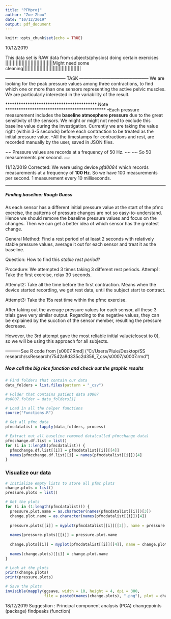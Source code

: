 ```yaml
---
title: "PFMproj"
author: "Zoe Zhou"
date: "10/12/2019"
output: pdf_document
---
```


```r
knitr::opts_chunk$set(echo = TRUE)
```


10/12/2019 

This data set is RAW data from subjects(physios) doing certain exercises
||||||||||||||||||||||||||||||||Might need some cleaning|||||||||||||||||||||||||||||||||||||||

----------------------------------------- TASK -----------------------------------------------
We are looking for the peak pressure values among three contractions, to find which one or more than one sensors representing the active pelvic muscles. We are particularly interested in the variability of the result.

***************************************** Note *********************************************
--Each pressure measurement includes the __baseline atmosphere pressure__ due to the great sensitivity of the sensors. We might or might not need to exclude this baseline value during the investigation. Currently we are taking the value right (within 3-5 seconds) before each contraction to be treated as the initial pressure value. 
--All the timestamps for contractions and rest, are recorded manually by the user, saved in JSON files. 

~~ Pressure values are records at a frequency of 50 Hz. ~~
~~ So 50 measurements per second. ~~

11/12/2019 Corrected: We were using device _pfd0084_ which records measurements at a frequency of  __100 Hz__. So we have 100 measurements per second. 1 measurement every 10 milliseconds. 


<!-- *** -->
<!-- ##### Preparing packages -->
<!-- ```{r} -->
<!-- # install.packages("tidyverse") -->
<!-- # install.packages("rjson") -->
<!-- # install.packages("quantmod") -->

<!-- library(tidyverse) -->
<!-- library(rjson) -->
<!-- library(quantmod) -->
<!-- ``` -->

<!-- ------------------- For all data ----------------------------- -->
<!-- ===============================  Helper functions ==============   -->

<!-- ###### A function that tidys up a given dataset -->
<!-- ```{r} -->
<!-- tidy = function(data){ -->
<!--   data %>% -->
<!--   gather(sensor, pressure, p1:p8) %>% -->
<!--   mutate(sensor = as.factor(sensor)) -->
<!-- } -->
<!-- ``` -->


<!-- ###### A function to obtain all available exercise ids (as a list) -->
<!-- ```{r} -->
<!-- get_id_list = function(){ -->
<!--   # Get the exercise list length -->
<!--   N = length(exercise_list) -->

<!--   # Initialise an empty id list -->
<!--   id_list = vector("list", N) -->

<!--   # Loop through the exercise list to get every exercise id -->
<!--   for (i in (1:N)) { -->
<!--     id_list[[i]] = exercise_list[[i]]$id -->
<!--     i = i + 1 -->
<!--   } -->

<!--   id_list  -->

<!-- } -->
<!-- ``` -->

<!-- ###### A function that obtain the description for a rough input exercise name (id) -->
<!-- ```{r} -->
<!-- get_description = function(id){ -->
<!--   id_list = get_id_list() -->

<!--   # Get the exercise order in the list -->
<!--   id_order = grep(id, id_list) -->

<!--   if (length(id_order) == 0) { -->
<!--     description = NULL -->
<!--   } else { -->

<!--   # Get the exercise -->
<!--     exercise_list[[id_order]] -->

<!--   # Get the description -->
<!--   description = exercise_list[[id_order]]$activity -->
<!--   } -->

<!--   description -->
<!-- } -->
<!-- ``` -->


<!-- ###### A function of extracting start/stop time for a given exercise -->
<!-- # (modified from the individual subject s0007 version) -->
<!-- ```{r} -->
<!-- getrectime = function(folder, exercise){ -->
<!--   # Get the session json of this subject -->
<!--   session = fromJSON(file = list.files(path = folder, pattern = "session.json", recursive = TRUE, full.names = TRUE)) -->

<!--   # Get the profile json file, so we have information about the exercises -->
<!--   profile = fromJSON(file = list.files(path = folder, pattern = "profile", recursive = TRUE, full.names = TRUE)) -->
<!--   # or pattern = ".+(_)+.+.json" -->

<!--   exercise_list = profile$exercise_groups[[1]]$exercises -->

<!--   # Get the starting time from recordings -->
<!--   rec = session$recordings -->
<!--   start = rec[[1]]$start -->

<!--   # Get the order of the exercise in exercise_order -->
<!--   order = grep(exercise, session$exercise_order) -->

<!--   # Get the pfmc exercise start and stop timestamps -->
<!--   exercise_start = session$exercises[[order]]$start -->
<!--   exercise_stop = session$exercises[[order]]$stop -->

<!--   # Subtract the initial recording start timestamp to get the approximate time -->
<!--   exercise_start_time = round((exercise_start - start) / 10) * 10 -->
<!--   exercise_stop_time = round((exercise_stop - start) / 10) * 10 -->

<!--   list(exercise_start_time, exercise_stop_time) -->
<!-- } -->
<!-- ``` -->

<!-- ###### A function of subsetting data for a given time -->
<!-- ```{r} -->
<!-- getsubdata = function(data, start, stop){ -->

<!--   if (start < min(data$rectime)){ -->
<!--     stop(paste0("Sorry, data missing for recording time before ", min(data$rectime), " s.")) -->
<!--   } -->

<!--   if (stop > max(data$rectime)){ -->
<!--     stop(paste0("Sorry, data missing for recording time after ", max(data$rectime), " s.")) -->
<!--   } -->

<!--   data %>% filter(rectime >= start, rectime <= stop) -->
<!-- } -->
<!-- ``` -->

<!-- An example of calling the above 2 functions -->
<!-- ```{r} -->
<!-- # rectime = getrectime(exercise = "relax30s") -->
<!-- # relaxdata = getsubdata(data, rectime[[1]], rectime[[2]]) -->
<!-- ``` -->

<!-- *** -->

<!-- ### Now define some functions to automatic the whole thing -->

<!-- ###### A function plot pressure values vs time (in seconds), where the time variable is indicating how long after the this exercise has begun -->

<!-- ```{r} -->
<!-- myplot = function(exercisedata, name = NULL){ -->
<!--   # mutate a new time variable  -->
<!--   # by subtract the recoring time varibale by its starting time (minimal value) -->
<!--   # Note, there are some missingness -->
<!--   exercisedata$time = exercisedata$rectime - min(exercisedata$rectime) -->

<!--   timelength = max(exercisedata$time) -->

<!--   # Default time gap is 1s -->
<!--   gap = 1000 -->

<!--   # Take 5s as the gap if total time is greater than 30 seconds -->
<!--   if (timelength > 30000) { gap = 5000 } -->

<!--   # Take 10s as the gap if total time is greater than 100 seconds -->
<!--   if (timelength > 100000) { gap = 10000 } -->

<!--   # Take 50s as the gap if total time is greater than 30 seconds -->
<!--   if (timelength > 500000) { gap = 50000 } -->

<!--   if (is.null(name) == TRUE) { -->
<!--     description = NULL -->
<!--     }  -->
<!--   else { -->
<!--     description = paste("Instruction:", get_description(name))  -->
<!--     } -->

<!--   exercisedata %>%  -->
<!--     tidy() %>% -->
<!--     ggplot(aes(x = time, y = pressure, color = sensor)) + -->
<!--     geom_line(position = position_dodge(width = 0.2)) + -->
<!--     scale_x_discrete(limits = seq(0, round(max(exercisedata$time)/1000)*1000, gap),  -->
<!--                      labels = seq(0, round(max(exercisedata$time)/1000), gap/1000)) + -->
<!--     labs(x = "Time (in s)", y = "Pressure (in mm Hg)", -->
<!--          title = paste("Pressure change during the exercise", name), -->
<!--          caption = description) + -->
<!--     scale_color_brewer(palette = "Set1") +  -->
<!--     guides(color = guide_legend(override.aes = list(size = 5))) -->

<!-- } -->

<!-- ``` -->

<!-- ###### Not so useful but exist #### -->
<!-- ###### A function plot the pressure change vs rectime (in ms) (rectime is the original recording time variable in data) -->
<!-- ```{r eval = FALSE} -->
<!-- plot2 = function(exercisedata, name = NULL){ -->
<!--   if (is.null(name) == TRUE)  -->
<!--     {description = NULL}  -->
<!--   else  -->
<!--     {description = paste("Instruction:", get_description(name))} -->

<!--   exercisedata %>%  -->
<!--     tidy() %>% -->
<!--     ggplot(aes(x = rectime, y = pressure,  -->
<!--                group = sensor, color = sensor)) + -->
<!--     geom_line(position = position_dodge(width = 0.2)) + -->
<!--     labs(x = "Recording Time (in ms)", y = "Pressure (in mm Hg)", -->
<!--          title = paste("Pressure change during the excise of", name), -->
<!--          caption = description) +    -->
<!--     scale_color_brewer(palette = "Set1") +  -->
<!--     guides(color = guide_legend(override.aes = list(size = 5))) -->

<!-- } -->
<!-- ``` -->

***
##### Finding baseline: Rough Guess

As each sensor has a different initial pressure value at the start of the pfmc exercise, the patterns of pressure changes are not so easy-to-understand. Hence we should remove the baseline pressure values and focus on the changes. Then we can get a better idea of which sensor has the greatest change.

General Method:
Find a rest period of at least 2 seconds with relatively stable pressure values, average it out for each sensor and treat it as the baseline.

Question:
How to find this *stable rest period*?

Procedure:
We attempted 3 times taking 3 different rest periods. 
Attemp1: Take the first exercise, relax 30 seconds. 

Attempt2: Take all the time before the first contraction. Means when the device started recording, we get rest data, until the subject start to contract.

Attempt3: Take the 15s rest time within the pfmc exercise. 

After taking out the average pressure values for each sensor, all these 3 trials gave very similar output. Regarding to the negative values, they can be explained by the sucction of the sensor member, resulting the pressure decrease.

However, the 3rd attempt gave the most reliable initial value(closest to 0), so we will be using this approach for all subjects.

----------See R code from [s0007.Rmd] ("C:/Users/Pluie/Desktop/SS research/ssResearch/7542a8d335c2d356_7_csv/s0007/s0007.rmd")

<!-- ###### A function to mutate a pressure `change` column -->
<!-- ```{r} -->
<!-- baseline = function(data, relaxdata){ -->
<!--   newdata = sweep(data[-1], 2, colMeans(relaxdata[-1])) -->
<!--   newdata$rectime = data$rectime -->
<!--   newdata -->
<!-- } -->
<!-- ``` -->


<!-- ###### A run-everything process function - return the pfmc datasets -->
<!-- ```{r} -->
<!-- process = function(folder){ -->
<!--   # Get the data -->
<!--   whole = read.csv(list.files(path = folder, pattern = ".csv", recursive = TRUE, full.names = TRUE)) -->

<!--   # Get the session json of this subject -->
<!--   # session = fromJSON(file = list.files(path = folder, pattern = "session.json", recursive = TRUE, full.names = TRUE)) -->

<!--   # Get the profile json file, so we have information about the exercises -->
<!--   # profile = fromJSON(file = list.files(path = folder, pattern = "profile", recursive = TRUE, full.names = TRUE)) -->
<!--   # or pattern = ".+(_)+.+.json" -->

<!--   # exercise_list = profile$exercise_groups[[1]]$exercises -->

<!--   # Rename columns -->
<!--   colnames(whole) = c("rectime", paste0("p", 1:8), paste0("t", 1:8)) -->

<!--   data = whole %>% select(-(t1:t8)) -->

<!--   #list(plot(pfmcdata), plot2(pfmcdata)) -->

<!--   # Get the start/end time of the pfmc exercise -->
<!--   name = "pfmc" -->
<!--   rectime = getrectime(folder, name) -->

<!--   # Get pfmc data -->
<!--   pfmcdata = getsubdata(data, rectime[[1]], rectime[[2]]) -->

<!--   # Get the resting period - stable data -->
<!--   attempt3 = getsubdata(data, rectime[[1]], rectime[[1]] + 15000) -->

<!--   # Take out the baseline from data -->
<!--   newdata = baseline(data, attempt3) -->

<!--   # Subset the pfmc data -->
<!--   pfmcchange = getsubdata(newdata, rectime[[1]], rectime[[2]]) -->

<!--   # Retutn pfmc dataset, one original, one change -->
<!--   list(pfmcdata, pfmcchange) -->

<!-- } -->
<!-- ``` -->

##### Now call the big nice function and check out the graphic results
```r
# Find folders that contain our data
data_folders = list.files(pattern = "_csv")

# Folder that contains patient data s0007
#s0007.folder = data_folders[1]

# Load in all the helper functions
source("Functions.R")

# Get all pfmc data
pfmcdatalist = lapply(data_folders, process)

# Extract out all baseline removed data(called pfmcchange data)
pfmcchange.df.list = list()
for (i in 1:length(pfmcdatalist)) {
  pfmcchange.df.list[[i]] = pfmcdatalist[[i]][[4]]
  names(pfmcchange.df.list)[i] = names(pfmcdatalist[[i]])[4]
}
```

### Visualize our data
```r
# Initialize empty lists to store all pfmc plots
change.plots = list()
pressure.plots = list()

# Get the plots
for (i in (1:length(pfmcdatalist))) {
  pressure.plot.name = as.character(names(pfmcdatalist[[i]])[3])
  change.plot.name = as.character(names(pfmcdatalist[[i]])[4])
  
  pressure.plots[[i]] = myplot(pfmcdatalist[[i]][[3]], name = pressure.plot.name)
  
  names(pressure.plots)[[i]] = pressure.plot.name
  
  change.plots[[i]] = myplot(pfmcdatalist[[i]][[4]], name = change.plot.name)
  
  names(change.plots)[[i]] = change.plot.name
}

# Look at the plots
print(change.plots)
print(pressure.plots)
```


```r
# Save the plots
invisible(mapply(ggsave, width = 10, height = 4, dpi = 300,
                 file = paste0(names(change.plots), ".png"), plot = change.plots))

```




18/12/2019
Suggestion :
Principal component analysis (PCA)
changepoints (package)
findpeaks (function)
